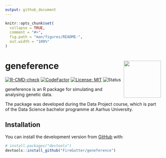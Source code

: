 ```yaml
---
output: github_document
---
```


<!-- README.md is generated from README.Rmd. Please edit that file -->

```r
knitr::opts_chunk$set(
  collapse = TRUE,
  comment = "#>",
  fig.path = "man/figures/README-",
  out.width = "100%"
)
```

# geneference <img src="man/figures/logo.png" align="right" width="120"/>

<!-- badges: start -->
[![R-CMD-check](https://github.com/FireGutter/geneference/workflows/R-CMD-check/badge.svg)](https://github.com/FireGutter/geneference/actions)
[![CodeFactor](https://www.codefactor.io/repository/github/firegutter/geneference/badge?s=d63fc08844421c6003bc29b6e159ab5051f1f619)](https://www.codefactor.io/repository/github/firegutter/geneference)
[![License: MIT](https://img.shields.io/badge/License-MIT-yellow.svg)](https://opensource.org/licenses/MIT/)
![Status](https://img.shields.io/badge/status-not%20released-orange)
<!-- badges: end -->

geneference is an R package for simulating and analysing genetic data.

The package was developed during the Data Project course, which is part of the Data Science bachelor programme at Aarhus University.

## Installation

You can install the development version from [GitHub](https://github.com/) with:

``` r
# install.packages("devtools")
devtools::install_github("FireGutter/geneference")
```